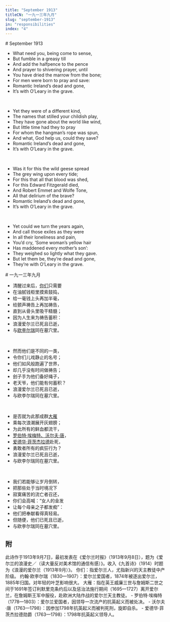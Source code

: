```yaml
---
title: "September 1913"
titleCN: "一九一三年九月"
slug: "september-1913"
in: "responsibilities"
index: "4"
---
```


<PoemContent>

<PoemSection>
# September 1913

- What need you, being come to sense,
- But fumble in a greasy till
- And add the halfpence to the pence
- And prayer to shivering prayer, until
- You have dried the marrow from the bone;
- For men were born to pray and save:
- Romantic Ireland’s dead and gone,
- It’s with O’Leary in the grave.

<br />

- Yet they were of a different kind,
- The names that stilled your childish play,
- They have gone about the world like wind,
- But little time had they to pray
- For whom the hangman’s rope was spun,
- And what, God help us, could they save?
- Romantic Ireland’s dead and gone,
- It’s with O’Leary in the grave.

<br />

- Was it for this the wild geese spread
- The grey wing upon every tide;
- For this that all that blood was shed,
- For this Edward Fitzgerald died,
- And Robert Emmet and Wolfe Tone,
- All that delirium of the brave?
- Romantic Ireland’s dead and gone,
- It’s with O’Leary in the grave.

<br />

- Yet could we turn the years again,
- And call those exiles as they were
- In all their loneliness and pain,
- You’d cry, ‘Some woman’s yellow hair
- Has maddened every mother’s son’:
- They weighed so lightly what they gave.
- But let them be, they’re dead and gone,
- They’re with O’Leary in the grave.

</PoemSection>

<PoemSection>
# 一九一三年九月

- 清醒过来后，[你们](#1)只需要
- 在油腻钱柜里摸索鼓捣，
- 给一毫钱上头再加半毫，
- 给颤声祷告上再加祷告，
- 直到从骨头里吸干精髓；
- 因为人生来为祷告蓄积：
- 浪漫爱尔兰已死且已逝，
- 与[欧李尔瑞](#2)同在墓穴里。

<br />

- 然而他们是不同的一类，
- 令你们儿戏静止的名号；
- 他们如风般跑遍了世界，
- 却几乎没有时间做祷告；
- 刽子手为他们备好绳子，
- 老天爷，他们能有何蓄积？
- 浪漫爱尔兰已死且已逝，
- 与欧李尔瑞同在墓穴里。

<br />

- 是否就为此那成群[大雁](#3)
- 乘每次浪潮展开灰翅膀；
- 为此所有的鲜血都流干，
- [罗伯特·埃梅特、沃尔夫·唐](#4)，
- [爱德华·菲茨杰拉德](#4)赴死，
- 勇敢者所有的疯狂行为？
- 浪漫爱尔兰已死且已逝，
- 与欧李尔瑞同在墓穴里。

<br />

- 我们若能够让岁月倒转，
- 把那些处于当时境况下
- 寂寞痛苦的流亡者召还，
- 你们会高喊：“女人的金发
- 让每个母亲之子都发痴”：
- 他们把奉献看得真轻易。
- 但随便，他们已死且已逝，
- 与欧李尔瑞同在墓穴里。

</PoemSection>

</PoemContent>

## 附

<PoemAppendix source="叶芝诗集（增订本） 2018 ——">
<PoemFootnote>
此诗作于1913年9月7日，最初发表在《爱尔兰时报》（1913年9月8日），题为《爱尔兰的浪漫史／（读大量反对美术馆的通信有感）》。收入《九首诗》（1914）时题为《浪漫的爱尔兰（1913年9月）》。
</PoemFootnote>
<PoemFootnote index={1}>
你们：指爱尔兰人，尤指新兴的天主教徒中产阶级。
</PoemFootnote>
<PoemFootnote index={2}>
约翰·欧李尔瑞（1830—1907）：爱尔兰爱国者，1874年被逐出爱尔兰，1885年归国。对年轻的叶芝影响很大。
</PoemFootnote>
<PoemFootnote index={3}>
大雁：指在英王威廉三世与詹姆斯二世之间于1691年签订利默里克条约后以及惩治法施行期间（1695—1727）离开爱尔兰，在詹姆斯王军中服役，赴欧洲大陆作战的爱尔兰天主教徒。
</PoemFootnote>
<PoemFootnote index={4}>
- 罗伯特·埃梅特（1778—1803）：爱尔兰爱国者，因领导一次流产的抗英起义而被处决。
- 沃尔夫·唐（1763—1798）：因参加1798年抗英起义而被判死刑，旋即自杀。
- 爱德华·菲茨杰拉德勋爵（1763—1798）：1798年抗英起义领导人。
</PoemFootnote>
</PoemAppendix>

<PoemTranslator translator="傅浩"/>


